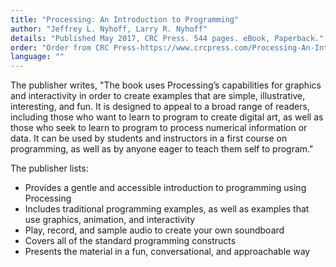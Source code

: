 ```yaml
---
title: "Processing: An Introduction to Programming"
author: "Jeffrey L. Nyhoff, Larry R. Nyhoff"
details: "Published May 2017, CRC Press. 544 pages. eBook, Paperback."
order: "Order from CRC Press-https://www.crcpress.com/Processing-An-Introduction-to-Programming/Nyhoff-Nyhoff/p/book/9781482255959,Order from Amazon-https://www.amazon.com/Processing-Introduction-Programming-Jeffrey-Nyhoff/dp/1482255952"
language: ""
---
```


The publisher writes, "The book uses Processing’s capabilities for graphics and interactivity in order to create examples that are simple, illustrative, interesting, and fun. It is designed to appeal to a broad range of readers, including those who want to learn to program to create digital art, as well as those who seek to learn to program to process numerical information or data. It can be used by students and instructors in a first course on programming, as well as by anyone eager to teach them self to program."

The publisher lists:

- Provides a gentle and accessible introduction to programming using Processing
- Includes traditional programming examples, as well as examples that use graphics, animation, and interactivity
- Play, record, and sample audio to create your own soundboard
- Covers all of the standard programming constructs
- Presents the material in a fun, conversational, and approachable way
